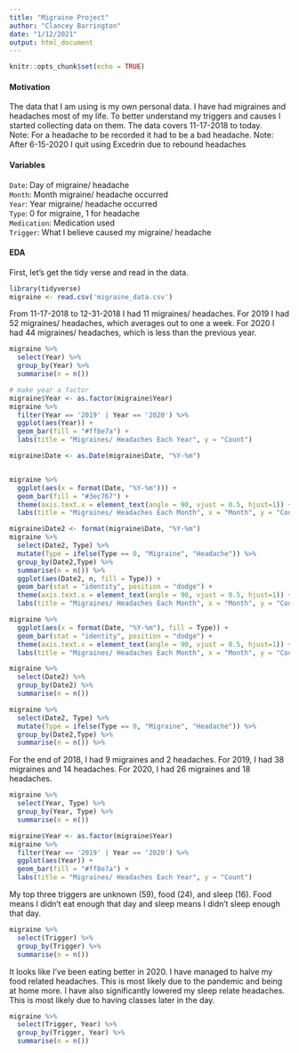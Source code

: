 ```yaml
---
title: "Migraine Project"
author: "Clancey Barrington"
date: "1/12/2021"
output: html_document
---
```


```r
knitr::opts_chunk$set(echo = TRUE)
```

#### Motivation
The data that I am using is my own personal data. I have had migraines and headaches most of my life. To better understand my triggers and causes I started collecting data on them. The data covers 11-17-2018 to today.  
Note: For a headache to be recorded it had to be a bad headache.
Note: After 6-15-2020 I quit using Excedrin due to rebound headaches  

  
#### Variables
`Date`: Day of migraine/ headache  
`Month`: Month migraine/ headache occurred  
`Year`: Year migraine/ headache occurred  
`Type`: 0 for migraine, 1 for headache  
`Medication`: Medication used  
`Trigger`: What I believe caused my migraine/ headache 
  
#### EDA
First, let's get the tidy verse and read in the data.  
```r
library(tidyverse)
migraine <- read.csv('migraine_data.csv')
```
  
From 11-17-2018 to 12-31-2018 I had 11 migraines/ headaches. For 2019 I had 52 migraines/ headaches, which averages out to one a week. For 2020 I had 44 migraines/ headaches, which is less than the previous year.  
```r
migraine %>% 
  select(Year) %>% 
  group_by(Year) %>% 
  summarise(n = n())
```
  
  
```r
# make year a factor
migraine$Year <- as.factor(migraine$Year)
migraine %>% 
  filter(Year == '2019' | Year == '2020') %>% 
  ggplot(aes(Year)) +
  geom_bar(fill = "#ff8e7a") +
  labs(title = "Migraines/ Headaches Each Year", y = "Count")
```
  
```r
migraine$Date <- as.Date(migraine$Date, "%Y-%m")


migraine %>% 
  ggplot(aes(x = format(Date, "%Y-%m"))) +
  geom_bar(fill = "#3ec767") +
  theme(axis.text.x = element_text(angle = 90, vjust = 0.5, hjust=1)) +
  labs(title = "Migraines/ Headaches Each Month", x = "Month", y = "Count")


```
  
```r
migraine$Date2 <- format(migraine$Date, "%Y-%m")
migraine %>% 
  select(Date2, Type) %>% 
  mutate(Type = ifelse(Type == 0, "Migraine", "Headache")) %>% 
  group_by(Date2,Type) %>% 
  summarise(n = n()) %>% 
  ggplot(aes(Date2, n, fill = Type)) +
  geom_bar(stat = "identity", position = "dodge") +
  theme(axis.text.x = element_text(angle = 90, vjust = 0.5, hjust=1)) +
  labs(title = "Migraines/ Headaches Each Month", x = "Month", y = "Count")

migraine %>% 
  ggplot(aes(x = format(Date, "%Y-%m"), fill = Type)) +
  geom_bar(stat = "identity", position = "dodge") +
  theme(axis.text.x = element_text(angle = 90, vjust = 0.5, hjust=1)) +
  labs(title = "Migraines/ Headaches Each Month", x = "Month", y = "Count")
```
  
```r
migraine %>% 
  select(Date2) %>% 
  group_by(Date2) %>% 
  summarise(n = n()) 
```
  
  
```r
migraine %>% 
  select(Date2, Type) %>% 
  mutate(Type = ifelse(Type == 0, "Migraine", "Headache")) %>% 
  group_by(Date2,Type) %>% 
  summarise(n = n()) %>% 
```
  
  
For the end of 2018, I had 9 migraines and 2 headaches. For 2019, I had 38 migraines and 14 headaches. For 2020, I had 26 migraines and 18 headaches.
```r
migraine %>% 
  select(Year, Type) %>% 
  group_by(Year, Type) %>% 
  summarise(n = n())
```
  
```r
migraine$Year <- as.factor(migraine$Year)
migraine %>% 
  filter(Year == '2019' | Year == '2020') %>% 
  ggplot(aes(Year)) +
  geom_bar(fill = "#ff8e7a") +
  labs(title = "Migraines/ Headaches Each Year", y = "Count")
```
  
  
  
  
My top three triggers are unknown (59), food (24), and sleep (16). Food means I didn't eat enough that day and sleep means I didn't sleep enough that day.
```r
migraine %>% 
  select(Trigger) %>% 
  group_by(Trigger) %>% 
  summarise(n = n())
```

It looks like I've been eating better in 2020. I have managed to halve my food related headaches. This is most likely due to the pandemic and being at home more. I have also significantly lowered my sleep relate headaches. This is most likely due to having classes later in the day.
```r
migraine %>% 
  select(Trigger, Year) %>% 
  group_by(Trigger, Year) %>% 
  summarise(n = n())
```



